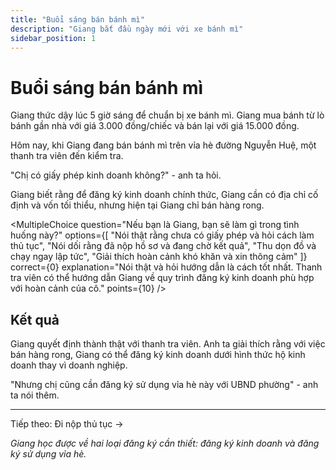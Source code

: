 ```yaml
---
title: "Buổi sáng bán bánh mì"
description: "Giang bắt đầu ngày mới với xe bánh mì"
sidebar_position: 1
---
```



# Buổi sáng bán bánh mì

Giang thức dậy lúc 5 giờ sáng để chuẩn bị xe bánh mì. Giang mua bánh từ lò bánh gần nhà với giá 3.000 đồng/chiếc và bán lại với giá 15.000 đồng.

Hôm nay, khi Giang đang bán bánh mì trên vỉa hè đường Nguyễn Huệ, một thanh tra viên đến kiểm tra.

"Chị có <Tooltip id="giay-phep-kinh-doanh" content="Giấy phép kinh doanh là tài liệu pháp lý cho phép cá nhân, tổ chức được phép kinh doanh hàng hóa, dịch vụ." link="/docs/knowledge-base/business/business-license">giấy phép kinh doanh</Tooltip> không?" - anh ta hỏi.

Giang biết rằng để đăng ký kinh doanh chính thức, Giang cần có địa chỉ cố định và vốn tối thiểu, nhưng hiện tại Giang chỉ bán hàng rong.

<MultipleChoice
  question="Nếu bạn là Giang, bạn sẽ làm gì trong tình huống này?"
  options={[
    "Nói thật rằng chưa có giấy phép và hỏi cách làm thủ tục",
    "Nói dối rằng đã nộp hồ sơ và đang chờ kết quả",
    "Thu dọn đồ và chạy ngay lập tức",
    "Giải thích hoàn cảnh khó khăn và xin thông cảm"
  ]}
  correct={0}
  explanation="Nói thật và hỏi hướng dẫn là cách tốt nhất. Thanh tra viên có thể hướng dẫn Giang về quy trình đăng ký kinh doanh phù hợp với hoàn cảnh của cô."
  points={10}
/>

## Kết quả

Giang quyết định thành thật với thanh tra viên. Anh ta giải thích rằng với việc bán hàng rong, Giang có thể đăng ký kinh doanh dưới hình thức <Tooltip id="ho-kinh-doanh" content="Hộ kinh doanh là hình thức kinh doanh đơn giản nhất, phù hợp với quy mô nhỏ và vốn ít." link="/docs/knowledge-base/business/household-business">hộ kinh doanh</Tooltip> thay vì doanh nghiệp.

"Nhưng chị cũng cần đăng ký sử dụng vỉa hè này với UBND phường" - anh ta nói thêm.

---

<div style={{textAlign: 'center', margin: '2rem 0'}}>
  <Link to="/course-tax/characters/giang-ban-hang-rong/di-nop-thu-tuc" className="button button--primary">
    Tiếp theo: Đi nộp thủ tục →
  </Link>
</div>

*Giang học được về hai loại đăng ký cần thiết: đăng ký kinh doanh và đăng ký sử dụng vỉa hè.*